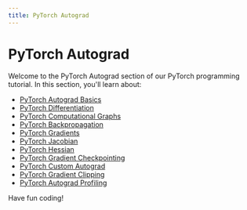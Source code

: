 ```yaml
---
title: PyTorch Autograd
---
```


# PyTorch Autograd

Welcome to the PyTorch Autograd section of our PyTorch programming tutorial. In this section, you'll learn about:

- [PyTorch Autograd Basics](./0-pytorch-autograd-basics.mdx)
- [PyTorch Differentiation](./1-pytorch-differentiation.mdx)
- [PyTorch Computational Graphs](./2-pytorch-computational-graphs.mdx)
- [PyTorch Backpropagation](./3-pytorch-backpropagation.mdx)
- [PyTorch Gradients](./4-pytorch-gradients.mdx)
- [PyTorch Jacobian](./5-pytorch-jacobian.mdx)
- [PyTorch Hessian](./6-pytorch-hessian.mdx)
- [PyTorch Gradient Checkpointing](./7-pytorch-gradient-checkpointing.mdx)
- [PyTorch Custom Autograd](./8-pytorch-custom-autograd.mdx)
- [PyTorch Gradient Clipping](./9-pytorch-gradient-clipping.mdx)
- [PyTorch Autograd Profiling](./10-pytorch-autograd-profiling.mdx)

Have fun coding!